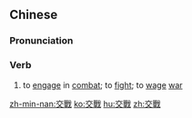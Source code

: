 {{also|交戦|交战}}
==Chinese==
{{zh-forms|s=交战}}

===Pronunciation===
{{zh-pron
|m=jiāozhàn
|c=gaau1 zin3
|h=pfs=kâu-chan
|mn=kau-chiàn
|cat=v
}}

===Verb===
{{zh-verb}}

# to [[engage]] in [[combat]]; to [[fight]]; to [[wage]] [[war]]

[[zh-min-nan:交戰]]
[[ko:交戰]]
[[hu:交戰]]
[[zh:交戰]]